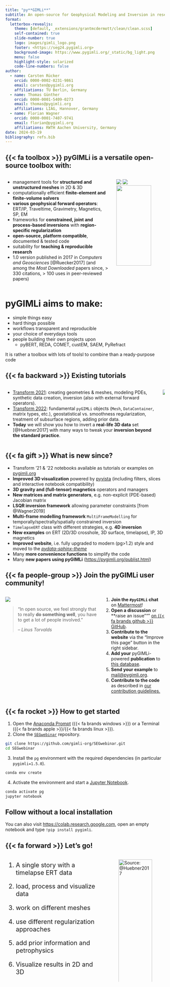 ```yaml
---
title: "py**GIMLi**"
subtitle: An open-source for Geophysical Modeling and Inversion in research and teaching
format:
  letterbox-revealjs:
    theme: [default, _extensions/grantmcdermott/clean/clean.scss]
    self-contained: true
    slide-number: true
    logo: images/gimli_logo.png
    footer: <https://seg24.pygimli.org>
    background-image: https://www.pygimli.org/_static/bg_light.png
    menu: false
    highlight-style: solarized
    code-line-numbers: false
author:
  - name: Carsten Rücker
    orcid: 0000-0002-8231-9861
    email: carsten@pygimli.org
    affiliations: TU Berlin, Germany
  - name: Thomas Günther
    orcid: 0000-0001-5409-0273
    email: thomas@pygimli.org
    affiliations: LIAG, Hannover, Germany
  - name: Florian Wagner
    orcid: 0000-0001-7407-9741
    email: florian@pygimli.org
    affiliations: RWTH Aachen University, Germany
date: 2024-03-19
bibliography: refs.bib
---
```


## {{< fa toolbox >}} py**GIMLi** is a versatile open-source toolbox with:
::: {.columns}
::: {.column width="65%" .incremental}
- management tools for **structured and unstructured meshes** in 2D & 3D
- computationally efficient **finite-element and finite-volume solvers**
- **various geophysical forward operators**: ERT/IP, Traveltime, Gravimetry, Magnetics, SP, EM
- frameworks for **constrained, joint and
process-based inversions** with **region-specific regularization**
- **open-source, platform compatible**, documented & tested code
- suitability for **teaching & reproducible research**
- 1.0 version published in 2017 in *Computers and Geosciences* [@Ruecker2017] [(and among the *Most Downloaded* papers since, > 330 citations, > 100 uses in peer-reviewed papers)]{.muted}
:::
::: {.column width="30%"}
::: {.r-stack}
![](images/seismics.png)
![](images/3d_darcy.png)
![](images/global.png){width="85%"}
:::
:::
:::

# pyGIMLi aims to make:
- simple things easy
- hard things possible
- workflows transparent and reproducible
- your choice of everydays tools
- people building their own projects upon
  - pyBERT, REDA, COMET, custEM, SAEM, PyRefract

It is rather a toolbox with lots of toolsl to combine than a ready-purpose code

## {{< fa backward >}} Existing tutorials

::: {.columns}
::: {.column .incremental}
- [Transform 2021](http://transform21.pygimli.org):   creating geometries & meshes, modeling PDEs,  synthetic data creation, inversion (also with external forward operators).
- [Transform 2022](http://transform22.pygimli.org):  fundamental `pyGIMLi` objects (`Mesh`, `DataContainer`, matrix types, etc.), geostatistical vs. smoothness regularization, treatment of subsurface regions, adding prior data.
- **Today** we will show you how to invert a **real-life 3D data** set [@Huebner2017] with many ways to tweak your **inversion beyond the standard practice**.
:::
::: {.column}
![](images/youtube.jpg)
:::
:::

## {{< fa gift >}} What is new since?

::: {.incremental}
- Transform '21 & '22 notebooks available as tutorials or examples on [pygimli.org](https://pygimli.org)
- **Improved 3D visualization** powered by [pyvista](https://pyvista.org) (including filters, slices and interactive notebook compatibility)
- **3D gravity and (full-tensor) magnetics** operators and managers
- **New matrices and matrix generators**, e.g. non-explicit (PDE-based) Jacobian matrix
- **LSQR inversion framework** allowing parameter constraints [from @Wagner2019]
- **Multi-frame modelling framework** `MultiFrameModelling` for temporally/spectrally/spatially constrained inversion
- `TimelapseERT` class with different strategies, e.g. **4D inversion**
- **New examples** on ERT (2D/3D crosshole, 3D surface, timelapse), IP, 3D magnetics
- **Improved website**, i.e. fully upgraded to modern (pg>1.2) style and moved to the [*pydata-sphinx-theme*](https://pydata-sphinx-theme.readthedocs.io/en/stable/)
- Many **more convenience functions** to simplify the code
- Many **new papers using pyGIMLi** (<https://pygimli.org/publist.html>)
:::


## {{< fa people-group >}} Join the pyGIMLi user community!

::: {.columns}
::: {.column width="60%"}
![](images/laptops.JPG)

> "In open source, we feel strongly that to really **do something well**, you have to get a lot of people involved."
>
> *– Linus Torvalds*
:::

::: {.column width="40%" .incremental}
1. **Join the `#pyGIMLi` chat** on [Mattermost](https://softwareunderground.org/mattermost)!
2. **Open a discussion** or **raise an issue""" [on {{< fa brands github >}} GitHub](https://github.com/gimli-org/gimli).
3. **Contribute to the website** via the "Improve this page" button in the right sidebar.
4. **Add your** pyGIMLi-powered **publication** to [this database](https://github.com/gimli-org/gimli/blob/dev/doc/gimliuses.bib).
5. **Send your example** to [mail@pygimli.org](mailto:mail@pygimli.org).
6. **Contribute to the code** as described in [our contribution guidelines.](https://pygimli.org/contrib.html)
:::
:::

## {{< fa rocket >}} How to get started

1. Open the [Anaconda Prompt](https://docs.anaconda.com/free/anaconda/install/) ({{< fa brands windows >}}) or a Terminal ({{< fa brands apple >}}/{{< fa brands linux >}}).
2. Clone the [`SEGwebinar`](https://seg24.pygimli.org) repository.

``` bash
git clone https://github.com/gimli-org/SEGwebinar.git
cd SEGwebinar
```
3. Install the `pg` environment with the required dependencies (in particular `pygimli=1.5.0`).

``` bash
conda env create
````

4. Activate the environment and start a [Jupyter Notebook](https://jupyter.org).

``` bash
conda activate pg
jupyter notebook
```

::: {.callout-tip}
## Follow without a local installation
You can also visit <https://colab.research.google.com>, open an empty notebook and type `!pip install pygimli`.
:::

## {{< fa forward >}} Let's go!
::: {.columns}
::: {.column width="50%" style="font-size: 140%;" .incremental}

1. A single story with a timelapse ERT data

2. load, process and visualize data

3. work on different meshes

4. use different regularization approaches

5. add prior information and petrophysics

6. Visualize results in 2D and 3D

:::
::: {.column width="50%"}
![*Source:* @Huebner2017](images/survey.png){width="100%"}
:::
:::

::: {#refs}
:::
